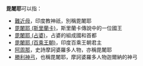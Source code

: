 '''毘闍耶'''可以指：
*[[難近母|難近母]]，印度教神祇，別稱毘闍耶
*[[毘闍耶_(斯里蘭卡)|毘闍耶 (斯里蘭卡)]]，斯里蘭卡傳說中的一位國王
*[[毘闍耶_(占婆)|毘闍耶 (占婆)]]，占婆的組成國和首都
*[[毘闍耶_(百乘王朝)|毘闍耶 (百乘王朝)]]，印度百乘王朝君主
*[[阿周那|阿周那]]，史詩摩訶婆羅多人物，亦稱毘闍耶
*[[勝利神弓|勝利神弓]]，也稱毘闍耶，摩訶婆羅多人物迦爾納的神弓
{{消歧義|cat=三字消歧义}}